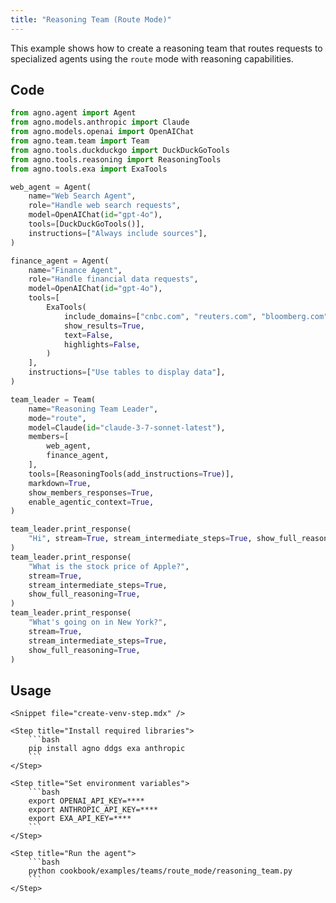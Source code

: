 ```yaml
---
title: "Reasoning Team (Route Mode)"
---
```


This example shows how to create a reasoning team that routes requests to specialized agents using the `route` mode with reasoning capabilities.

## Code

```python cookbook/examples/teams/route_mode/reasoning_team.py
from agno.agent import Agent
from agno.models.anthropic import Claude
from agno.models.openai import OpenAIChat
from agno.team.team import Team
from agno.tools.duckduckgo import DuckDuckGoTools
from agno.tools.reasoning import ReasoningTools
from agno.tools.exa import ExaTools

web_agent = Agent(
    name="Web Search Agent",
    role="Handle web search requests",
    model=OpenAIChat(id="gpt-4o"),
    tools=[DuckDuckGoTools()],
    instructions=["Always include sources"],
)

finance_agent = Agent(
    name="Finance Agent",
    role="Handle financial data requests",
    model=OpenAIChat(id="gpt-4o"),
    tools=[     
        ExaTools(
            include_domains=["cnbc.com", "reuters.com", "bloomberg.com", "wsj.com"],
            show_results=True,
            text=False,
            highlights=False,
        )
    ],
    instructions=["Use tables to display data"],
)

team_leader = Team(
    name="Reasoning Team Leader",
    mode="route",
    model=Claude(id="claude-3-7-sonnet-latest"),
    members=[
        web_agent,
        finance_agent,
    ],
    tools=[ReasoningTools(add_instructions=True)],
    markdown=True,
    show_members_responses=True,
    enable_agentic_context=True,
)

team_leader.print_response(
    "Hi", stream=True, stream_intermediate_steps=True, show_full_reasoning=True
)
team_leader.print_response(
    "What is the stock price of Apple?",
    stream=True,
    stream_intermediate_steps=True,
    show_full_reasoning=True,
)
team_leader.print_response(
    "What's going on in New York?",
    stream=True,
    stream_intermediate_steps=True,
    show_full_reasoning=True,
)
```

## Usage

<Steps>

    <Snippet file="create-venv-step.mdx" />

    <Step title="Install required libraries">
        ```bash
        pip install agno ddgs exa anthropic
        ```
    </Step>

    <Step title="Set environment variables">
        ```bash
        export OPENAI_API_KEY=****
        export ANTHROPIC_API_KEY=****
        export EXA_API_KEY=****
        ```
    </Step>

    <Step title="Run the agent">
        ```bash
        python cookbook/examples/teams/route_mode/reasoning_team.py
        ```
    </Step>

</Steps>